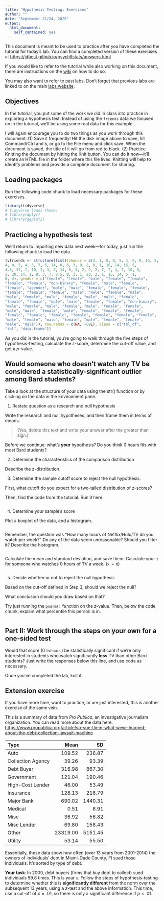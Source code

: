 ```yaml
---
title: "Hypothesis Testing: Exercises"
author: ""
date: "September 21/24, 2020"
output: 
  html_document:
    self_contained: yes
---
```


This document is meant to be used to practice after you have completed the tutorial for today's lab. You can find a completed version of these exercises at <https://jdbest.github.io/psychRstats/answers.html>

If you would like to refer to the tutorial while also working on this document, there are instructions on the [wiki](https://github.com/jdbest/psychRstats/wiki/Run-a-tutorial-and-exercise-simultaneously) on how to do so.

You may also want to refer to past labs. Don't forget that previous labs are linked to on the main [labs website](../../labs.html).

## Objectives

In the tutorial, you put some of the work we did in class into practice in exploring a hypothesis test. Instead of using the `friends` data we focused on in the tutorial, we'll be using some real data for this example. 

I will again encourage you to do two things as you work through this document: (1) Save it frequently! Hit the disk image above to save, hit Command/Ctrl and s, or go to the File menu and click save. When the document is saved, the title of it will go from red to black. (2) Practice Knitting the document by hitting the Knit button. You can do it now---it'll create an HTML file in the folder where this file lives. Knitting will help to identify problems and provide a complete document for sharing.

## Loading packages

Run the following code chunk to load necessary packages for these exercises. 

```r
library(tidyverse)
# tidyverse loads these:
# library(dplyr)
# library(ggplot2)
```

## Practicing a hypothesis test

We'll return to importing new data next week---for today, just run the following chunk to load the data.

```r
tvfriends <- structure(list(tvhours = c(4, 1, 0, 0, 5, 4, 0, 0, 15, 8, 2, 
4, 0, 5, 4, 3, 7, 5, 14, 0, 6, 3, 0, 8, 0, 1, 10, 14, 15, 6, 
4.5, 17, 7, 10, 7, 3, 2, 14, 5, 5, 2, 2, 2, 7, 7, 4, 7, 10, 3, 
5, 20, 14, 1, 8, 3, 7, 0.5, 8, 3, 1, 20, 2, 1, 15, 14, 5, 1, 
0, 4), gender = c("female", "female", "male", "female", "female", 
"female", "female", "non-binary", "female", "male", "female", 
"female", "agender", "male", "male", "female", "female", "female", 
"female", "female", "female", "male", "male", "female", "male", 
"male", "female", "male", "female", "male", "male", "female", 
"female", "female", "male", "male", "female", "female", "non-binary", 
"male", "female", "male", "female", "male", "female", "female", 
"male", "male", "female", "male", "female", "female", "female", 
"female", "female", "female", "female", "female", "female", "female", 
"male", "female", "male", "female", "male", "female", "female", 
"male", "male")), row.names = c(NA, -69L), class = c("tbl_df", 
"tbl", "data.frame"))
```

As you did in the tutorial, you're going to walk through the five steps of hypothesis-testing, calculate the *z*-score, determine the cut-off value, and get a *p*-value. 

## Would someone who doesn't watch any TV be considered a statistically-significant outlier among Bard students? 

Take a look at the structure of your data using the str() function or by clicking on the data in the Environment pane. 

1. Restate question as a research and null hypothesis

Write the research and null hypotheses, and then frame them in terms of means.

> (Yes, delete this text and write your answer after the greater than sign.)

Before we continue: what's **your** hypothesis? Do you think 0 hours fits with most Bard students? 

> 

2. Determine the characteristics of the comparison distribution

Describe the z-distribution.

> 

3. Determine the sample cutoff score to reject the null hypothesis. 

First, what cutoff do you expect for a two-tailed distribution of z-scores?

> 

Then, find the code from the tutorial. Run it here.

```r

```

4. Determine your sample’s score

Plot a boxplot of the data, and a histogram.

```r

```

Remember, the question was "How many hours of Netflix/Hulu/TV do you watch per week?" Do any of the data seem unreasonable? Should you filter it? Describe the histogram. 

> 

```r

```

Calculate the mean and standard deviation, and save them. Calculate your `z` for someone who watches 0 hours of TV a week. (`x = 0`)

```r

```

5. Decide whether or not to reject the null hypothesis

Based on the cut-off defined in Step 3, should we reject the null? 

> 

What conclusion should you draw based on that?

> 

Try just running the `pnorm()` function on the *z*-value. Then, below the code chunk, explain what percentile this person is in.

```r

```

> 

## Part II: Work through the steps on your own for a one-sided test

Would that score (0 `tvhours`) be statistically significant if we're only interested in students who watch significantly **less** TV than other Bard students? Just write the responses below this line, and use code as necessary. 



Once you've completed the lab, knit it.

## Extension exercise

If you have more time, want to practice, or are just interested, this is another exercise of the same vein. 

This is a summary of data from *Pro Publica*, an investigative journalism organization. You can read more about the data here: <https://www.propublica.org/article/so-sue-them-what-weve-learned-about-the-debt-collection-lawsuit-machine>

|Type              |     Mean|      SD|
|:-----------------|--------:|-------:|
|Auto              |   109.52|  236.87|
|Collection Agency |    39.26|   93.39|
|Debt Buyer        |   316.98|  867.30|
|Government        |   121.04|  190.46|
|High-Cost Lender  |    46.00|   53.49|
|Insurance         |   128.13|  218.79|
|Major Bank        |   690.02| 1440.31|
|Medical           |     0.51|    8.91|
|Misc              |    36.92|   56.82|
|Misc Lender       |    69.80|  158.43|
|Other             | 23319.00| 5151.45|
|Utility           |    53.14|   55.50|

Essentially, these data show how often (over 13 years from 2001-2014) the owners of individuals' debt in Miami-Dade County, Fl sued those individuals. It's sorted by type of debt.

**Your task**: In 2000, debt buyers (firms that buy debt to collect) sued individuals 59.8 times. This is your `x`. Follow the steps of hypothesis-testing to determine whether this is **significantly different** from the norm over the subsequent 13 years, using a *z*-test and the above information.  This time, use a cut-off of $p=.01$, so there is only a significant difference if $p<.01$. 




